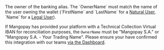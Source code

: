   
<ParamField body="OwnerName" type="string" required>  
<MaxLength255Characters />     
The owner of the banking alias. The `OwnerName` must match the name of the user owning the wallet (`FirstName` and `LastName` for a <a href="/api-reference/users/natural-user-object-sca">Natural User</a>, `Name` for a <a href="/api-reference/users/legal-user-object-sca">Legal User</a>).

If Mangopay has provided your platform with a Technical Collection Virtual IBAN for reconciliation purposes, the `OwnerName` must be "Mangopay S.A." or "Mangopay S.A. - Your Trading Name". Please ensure your have confirmed this integration with our teams <a href="https://hub.mangopay.com/" target="_blank">via the Dashboard</a>.
</ParamField>